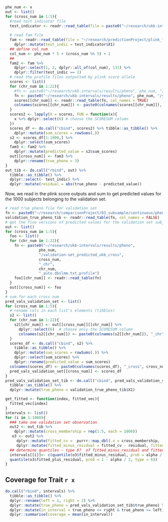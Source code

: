 

```r
phe_num <- x
out <- list()
for (cross_num in 1:5){
  #read test indicator file
  test_indicator <- readr::read_table(file = paste0("~/research/ukb-intervals/test_indicator_files/test_indicator_pheno_", phe_num, "_cross_", cross_num, "_ntest1000.txt"), col_names = FALSE)
  
  # read fam file
  fam <- readr::read_table(file = "~/research/predictionProject/plink_file/ukb/chr1.fam", col_names = FALSE) %>% 
    dplyr::mutate(test_indic = test_indicator$X1)
  ## define col_num
  col_num <- phe_num * 5 + (cross_num %% 5) + 1 
  ## 
  fam2 <- fam %>%
    dplyr::select(1, 2, dplyr::all_of(col_num), 131) %>%
    dplyr::filter(test_indic == 1)
  # read the profile files outputted by plink score allele
  scores <- list()
  for (chr_num in 1:22){
    #fn <- paste0("~/research/ukb-intervals/results/pheno", phe_num, "/predicted_ukb_cross", cross_num, "_chr", i, "_auto.dbslmm.txt.profile")
    fn <- paste0("~/research/ukb-intervals/results/pheno", phe_num, "/yangdbslmm/predicted_ukb_cross", cross_num, "_chr", chr_num, "_auto.dbslmm.txt.profile")
    scores[[chr_num]] <- readr::read_table(fn, col_names = TRUE)
    colnames(scores[[chr_num]]) <- paste0(colnames(scores[[chr_num]]), "_chr", chr_num)
  }
  scores2 <- lapply(X = scores, FUN = function(x){
    x %>% dplyr::select(6) # choose the SCORESUM column
  })
  scores_df <- do.call("cbind", scores2) %>% tibble::as_tibble() %>%
    dplyr::mutate(sum_scores = rowSums(.))
  s2 <- scores_df[1:1000,] %>%
    dplyr::select(sum_scores)
  fam3 <- fam2 %>%
    dplyr::mutate(predicted_value = s2$sum_scores) 
  out[[cross_num]] <- fam3 %>%
    dplyr::rename(true_pheno = 3)
}  
out_tib <- do.call("rbind", out) %>% 
  tibble::as_tibble() %>% 
  dplyr::select(- test_indic) %>%
  dplyr::mutate(residual = abs(true_pheno - predicted_value))
```

Now, we read in the plink score outputs and sum to get predicted values for the 
1000 subjects belonging to the validation set.

```r
# read true pheno file for validation set
fn <- paste0("~/research/comparisonProject/03_subsample/continuous/pheno", phe_num, "/val/ukb/02_pheno_c.txt")
validation_true_pheno_tib <- readr::read_table(fn, col_names = FALSE)
# get the five versions of predicted values for the validation set subjects
out <- list()
for (cross_num in 1:5){
  foo <- list()
  for (chr_num in 1:22){
    fn <- paste0("~/research/ukb-intervals/results/pheno", 
               phe_num, 
               "/validation-set_predicted_ukb_cross", 
               cross_num, 
               "_chr", 
               chr_num, 
               "_auto.dbslmm.txt.profile")
    foo[[chr_num]] <- readr::read_table(fn)
  }
  out[[cross_num]] <- foo 
}
# sum for each cross num
pred_vals_validation_set <- list()
for (cross_num in 1:5){
  # rename cols in each list's elements (tibbles)
  s2 <- list()
  for (chr_num in 1:22){
    s2[[chr_num]] <- out[[cross_num]][[chr_num]] %>%
      dplyr::select(6)  # choose only the SCORESUM column
      colnames(s2[[chr_num]]) <- paste0(colnames(s2[[chr_num]]), "_chr", chr_num) 
  }
  scores_df <- do.call("cbind", s2) %>% 
    tibble::as_tibble() %>%
    dplyr::mutate(sum_scores = rowSums(.)) %>%
    dplyr::select(sum_scores) %>%
    dplyr::rename(predicted_value = sum_scores)
  colnames(scores_df) <- paste0(colnames(scores_df), "_cross", cross_num)
  pred_vals_validation_set[[cross_num]] <- scores_df
}
pred_vals_validation_set_tib <- do.call("cbind", pred_vals_validation_set) %>%
  tibble::as_tibble() %>%
  dplyr::mutate(true_pheno = validation_true_pheno_tib$X1)
```



```r
get_fitted <- function(index, fitted_vec){
  fitted_vec[index]
}
intervals <- list()
for (i in 1:1000){
  ### take one validation set observation
  out2 <- out_tib %>%
    dplyr::mutate(cross_membership = rep(1:5, each = 1000))
   o3 <- out2 %>% 
     dplyr::mutate(fitted_cv =  purrr::map_dbl(.x = cross_membership, .f = get_fitted, fitted_vec = as.vector(unlist(pred_vals_validation_set_tib[i, 1:5])))) %>% # calculate mu hat (X_{n + 1})
     dplyr::mutate(fitted_minus_residual = fitted_cv - residual, fitted_plus_residual = fitted_cv + residual)
  ## determine quantiles - type 6?  of fitted_minus_residual and fitted_plus_residual
  intervals[[i]]<- c(quantile(o3$fitted_minus_residual, prob = alpha / 2, type = 6), 
  quantile(o3$fitted_plus_residual, prob = 1 - alpha / 2, type = 6))
}
```


## Coverage for Trait `r x`

```r
do.call("rbind", intervals) %>% 
  tibble::as_tibble() %>%
  dplyr::rename(left = 1, right = 2) %>%
  dplyr::mutate(true_pheno = pred_vals_validation_set_tib$true_pheno) %>%
  dplyr::mutate(in_interval = true_pheno <= right & true_pheno >= left) %>%
  dplyr::summarise(coverage = mean(in_interval))
```

